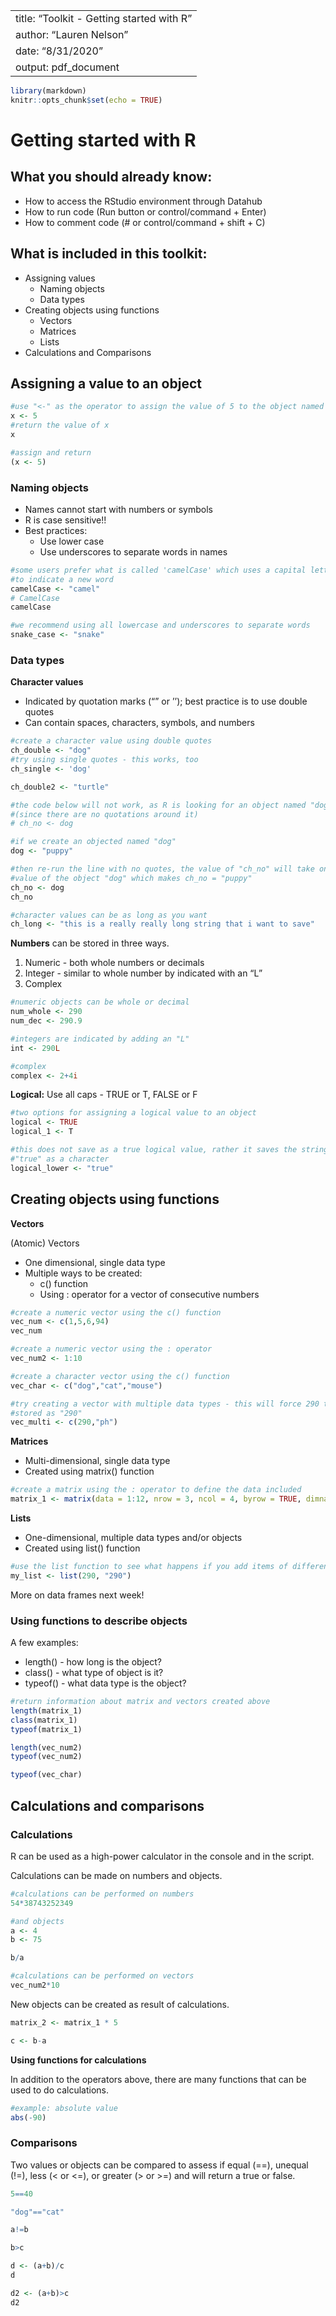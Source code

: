 
---
title: "Toolkit - Getting started with R"
author: "Lauren Nelson"
date: "8/31/2020"
output: pdf_document
---

```r
library(markdown)
knitr::opts_chunk$set(echo = TRUE)
```

# Getting started with R 

## What you should already know:
* How to access the RStudio environment through Datahub
* How to run code (Run button or control/command + Enter)
* How to comment code (# or control/command + shift + C)

## What is included in this toolkit:
* Assigning values
  + Naming objects
  + Data types
* Creating objects using functions
  + Vectors
  + Matrices
  + Lists
* Calculations and Comparisons

## Assigning a value to an object

```r
#use "<-" as the operator to assign the value of 5 to the object named "x"
x <- 5
#return the value of x
x

#assign and return 
(x <- 5)

```


### Naming objects

* Names cannot start with numbers or symbols
* R is case sensitive!! 
* Best practices: 
  + Use lower case 
  + Use underscores to separate words in names 
  
```r
#some users prefer what is called 'camelCase' which uses a capital letter 
#to indicate a new word
camelCase <- "camel"
# CamelCase
camelCase

#we recommend using all lowercase and underscores to separate words
snake_case <- "snake"

```


### Data types

**Character values** 

* Indicated by quotation marks ("" or ''); best practice is to use double quotes 
* Can contain spaces, characters, symbols, and numbers

```r
#create a character value using double quotes
ch_double <- "dog"
#try using single quotes - this works, too
ch_single <- 'dog'

ch_double2 <- "turtle"

#the code below will not work, as R is looking for an object named "dog" 
#(since there are no quotations around it)
# ch_no <- dog

#if we create an objected named "dog"
dog <- "puppy"

#then re-run the line with no quotes, the value of "ch_no" will take on the
#value of the object "dog" which makes ch_no = "puppy"
ch_no <- dog
ch_no

#character values can be as long as you want
ch_long <- "this is a really really long string that i want to save"


```

**Numbers** can be stored in three ways. 

1. Numeric - both whole numbers or decimals
2. Integer - similar to whole number by indicated with an “L”
3. Complex 

```r
#numeric objects can be whole or decimal
num_whole <- 290
num_dec <- 290.9

#integers are indicated by adding an "L"
int <- 290L

#complex
complex <- 2+4i

```

**Logical:** Use all caps - TRUE or T, FALSE or F

```r
#two options for assigning a logical value to an object
logical <- TRUE
logical_1 <- T

#this does not save as a true logical value, rather it saves the string 
#"true" as a character
logical_lower <- "true"

```

## Creating objects using functions

**Vectors**

(Atomic) Vectors

- One dimensional, single data type
- Multiple ways to be created:
  + c() function
  + Using : operator for a vector of consecutive numbers
  
```r
#create a numeric vector using the c() function
vec_num <- c(1,5,6,94)
vec_num

#create a numeric vector using the : operator
vec_num2 <- 1:10

#create a character vector using the c() function
vec_char <- c("dog","cat","mouse")

#try creating a vector with multiple data types - this will force 290 to be
#stored as "290"
vec_multi <- c(290,"ph")

```


**Matrices**

* Multi-dimensional, single data type
* Created using matrix() function

```r
#create a matrix using the : operator to define the data included
matrix_1 <- matrix(data = 1:12, nrow = 3, ncol = 4, byrow = TRUE, dimnames = NULL)

```

**Lists**

* One-dimensional, multiple data types and/or objects
* Created using list() function
```r
#use the list function to see what happens if you add items of different types
my_list <- list(290, "290")

```

More on data frames next week!


### Using functions to describe objects 


A few examples:

* length() - how long is the object?
* class() - what type of object is it?
* typeof() - what data type is the object?

```r
#return information about matrix and vectors created above
length(matrix_1) 
class(matrix_1)
typeof(matrix_1)

length(vec_num2)
typeof(vec_num2)

typeof(vec_char)

```

## Calculations and comparisons

### Calculations

R can be used as a high-power calculator in the console and in the script. 

Calculations can be made on numbers and objects.

```r
#calculations can be performed on numbers
54*38743252349

#and objects
a <- 4
b <- 75

b/a

#calculations can be performed on vectors
vec_num2*10

```


New objects can be created as result of calculations.

```r
matrix_2 <- matrix_1 * 5

c <- b-a

```

**Using functions for calculations**

In addition to the operators above, there are many functions that can be used to do calculations. 

```r
#example: absolute value
abs(-90)

```

### Comparisons

Two values or objects can be compared to assess if equal (==), unequal (!=), less (< or <=), or greater (> or >=) and will return a true or false.

```r
5==40

"dog"=="cat"

a!=b

b>c

d <- (a+b)/c
d

d2 <- (a+b)>c
d2

```









